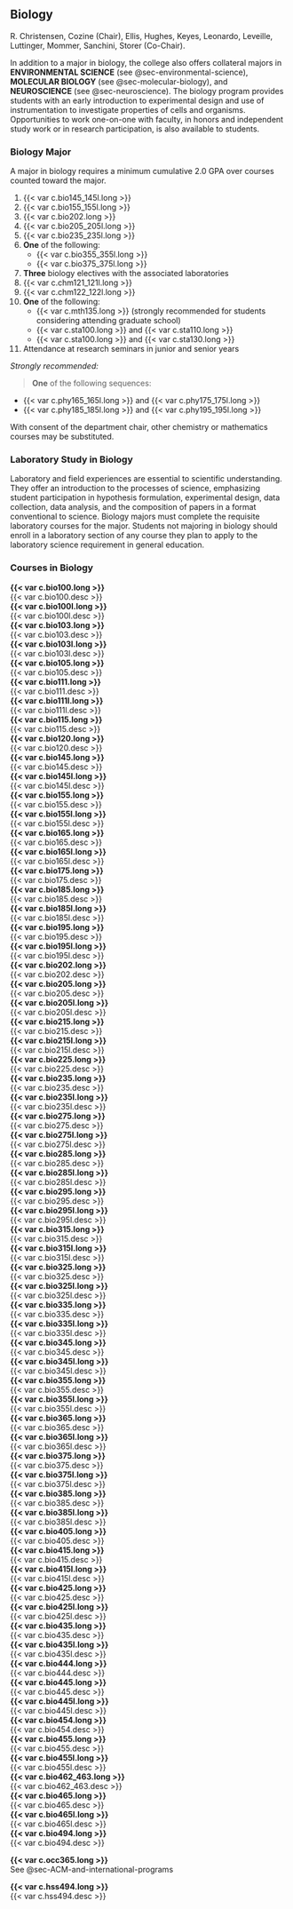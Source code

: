 ## Biology {#sec-biology}

R. Christensen, Cozine (Chair), Ellis, Hughes, Keyes, Leonardo, Leveille, Luttinger, Mommer, Sanchini, Storer (Co-Chair). 

In addition to a major in biology, the college also offers collateral majors in **ENVIRONMENTAL SCIENCE** (see @sec-environmental-science), **MOLECULAR BIOLOGY** (see @sec-molecular-biology), and **NEUROSCIENCE** (see @sec-neuroscience). The biology program provides students with an early introduction to experimental design and use of instrumentation to investigate properties of cells and organisms. Opportunities to work one-on-one with faculty, in honors and independent study work or in research participation, is also available to students.

### Biology Major

A major in biology requires a minimum cumulative 2.0 GPA over courses counted toward the major.

1. {{< var c.bio145_145l.long >}}
2. {{< var c.bio155_155l.long >}}
3. {{< var c.bio202.long >}}
4. {{< var c.bio205_205l.long >}}
5. {{< var c.bio235_235l.long >}}
6. **One** of the following:
    - {{< var c.bio355_355l.long >}}
    - {{< var c.bio375_375l.long >}}

7. **Three** biology electives with the associated laboratories
8. {{< var c.chm121_121l.long >}}
9. {{< var c.chm122_122l.long >}}
10. **One** of the following:
    - {{< var c.mth135.long >}} (strongly recommended for students considering attending graduate school)
    - {{< var c.sta100.long >}} and {{< var c.sta110.long >}}
    - {{< var c.sta100.long >}} and {{< var c.sta130.long >}}

11. Attendance at research seminars in junior and senior years

*Strongly recommended:*

>**One** of the following sequences:  

- {{< var c.phy165_165l.long >}} and {{< var c.phy175_175l.long >}}
- {{< var c.phy185_185l.long >}} and {{< var c.phy195_195l.long >}}

With consent of the department chair, other chemistry or mathematics courses may be substituted.

### Laboratory Study in Biology

Laboratory and field experiences are essential to scientific understanding. They offer an introduction to the processes of science, emphasizing student participation in hypothesis formulation, experimental design, data collection, data analysis, and the composition of papers in a format conventional to science. Biology majors must complete the requisite laboratory courses for the major. Students not majoring in biology should enroll in a laboratory section of any course they plan to apply to the laboratory science requirement in general education.

### Courses in Biology
 **{{< var c.bio100.long >}}**  
{{< var c.bio100.desc >}}  
 **{{< var c.bio100l.long >}}**  
{{< var c.bio100l.desc >}}  
 **{{< var c.bio103.long >}}**  
{{< var c.bio103.desc >}}  
 **{{< var c.bio103l.long >}}**  
{{< var c.bio103l.desc >}}  
 **{{< var c.bio105.long >}}**  
{{< var c.bio105.desc >}}  
 **{{< var c.bio111.long >}}**  
{{< var c.bio111.desc >}}  
 **{{< var c.bio111l.long >}}**  
{{< var c.bio111l.desc >}}  
 **{{< var c.bio115.long >}}**  
{{< var c.bio115.desc >}}  
 **{{< var c.bio120.long >}}**  
{{< var c.bio120.desc >}}  
 **{{< var c.bio145.long >}}**  
{{< var c.bio145.desc >}}  
 **{{< var c.bio145l.long >}}**  
{{< var c.bio145l.desc >}}  
 **{{< var c.bio155.long >}}**  
{{< var c.bio155.desc >}}  
 **{{< var c.bio155l.long >}}**  
{{< var c.bio155l.desc >}}  
 **{{< var c.bio165.long >}}**  
{{< var c.bio165.desc >}}  
 **{{< var c.bio165l.long >}}**  
{{< var c.bio165l.desc >}}  
 **{{< var c.bio175.long >}}**  
{{< var c.bio175.desc >}}  
 **{{< var c.bio185.long >}}**  
{{< var c.bio185.desc >}}  
 **{{< var c.bio185l.long >}}**   
{{< var c.bio185l.desc >}}  
 **{{< var c.bio195.long >}}**  
{{< var c.bio195.desc >}}  
 **{{< var c.bio195l.long >}}**  
{{< var c.bio195l.desc >}}  
 **{{< var c.bio202.long >}}**  
{{< var c.bio202.desc >}}  
 **{{< var c.bio205.long >}}**  
{{< var c.bio205.desc >}}  
 **{{< var c.bio205l.long >}}**  
{{< var c.bio205l.desc >}}  
 **{{< var c.bio215.long >}}**  
{{< var c.bio215.desc >}}  
 **{{< var c.bio215l.long >}}**  
{{< var c.bio215l.desc >}}  
 **{{< var c.bio225.long >}}**  
{{< var c.bio225.desc >}}  
 **{{< var c.bio235.long >}}**  
{{< var c.bio235.desc >}}  
 **{{< var c.bio235l.long >}}**  
{{< var c.bio235l.desc >}}  
 **{{< var c.bio275.long >}}**  
{{< var c.bio275.desc >}}  
 **{{< var c.bio275l.long >}}**  
{{< var c.bio275l.desc >}}  
 **{{< var c.bio285.long >}}**  
{{< var c.bio285.desc >}}  
 **{{< var c.bio285l.long >}}**  
{{< var c.bio285l.desc >}}  
 **{{< var c.bio295.long >}}**  
{{< var c.bio295.desc >}}  
 **{{< var c.bio295l.long >}}**  
{{< var c.bio295l.desc >}}  
 **{{< var c.bio315.long >}}**  
{{< var c.bio315.desc >}}  
 **{{< var c.bio315l.long >}}**  
{{< var c.bio315l.desc >}}  
 **{{< var c.bio325.long >}}**  
{{< var c.bio325.desc >}}  
 **{{< var c.bio325l.long >}}**  
{{< var c.bio325l.desc >}}  
 **{{< var c.bio335.long >}}**  
{{< var c.bio335.desc >}}  
 **{{< var c.bio335l.long >}}**  
{{< var c.bio335l.desc >}}  
 **{{< var c.bio345.long >}}**  
{{< var c.bio345.desc >}}  
 **{{< var c.bio345l.long >}}**  
{{< var c.bio345l.desc >}}  
 **{{< var c.bio355.long >}}**  
{{< var c.bio355.desc >}}  
 **{{< var c.bio355l.long >}}**  
{{< var c.bio355l.desc >}}  
 **{{< var c.bio365.long >}}**  
{{< var c.bio365.desc >}}  
 **{{< var c.bio365l.long >}}**  
{{< var c.bio365l.desc >}}  
 **{{< var c.bio375.long >}}**  
{{< var c.bio375.desc >}}  
 **{{< var c.bio375l.long >}}**  
{{< var c.bio375l.desc >}}  
 **{{< var c.bio385.long >}}**  
{{< var c.bio385.desc >}}  
 **{{< var c.bio385l.long >}}**  
{{< var c.bio385l.desc >}}  
 **{{< var c.bio405.long >}}**  
{{< var c.bio405.desc >}}  
 **{{< var c.bio415.long >}}**  
{{< var c.bio415.desc >}}  
 **{{< var c.bio415l.long >}}**  
{{< var c.bio415l.desc >}}  
 **{{< var c.bio425.long >}}**  
{{< var c.bio425.desc >}}  
 **{{< var c.bio425l.long >}}**  
{{< var c.bio425l.desc >}}  
 **{{< var c.bio435.long >}}**  
{{< var c.bio435.desc >}}  
 **{{< var c.bio435l.long >}}**  
{{< var c.bio435l.desc >}}  
 **{{< var c.bio444.long >}}**  
{{< var c.bio444.desc >}}  
 **{{< var c.bio445.long >}}**  
{{< var c.bio445.desc >}}  
 **{{< var c.bio445l.long >}}**  
{{< var c.bio445l.desc >}}  
 **{{< var c.bio454.long >}}**  
{{< var c.bio454.desc >}}  
 **{{< var c.bio455.long >}}**  
{{< var c.bio455.desc >}}  
 **{{< var c.bio455l.long >}}**  
{{< var c.bio455l.desc >}}  
 **{{< var c.bio462_463.long >}}**  
{{< var c.bio462_463.desc >}}  
 **{{< var c.bio465.long >}}**  
{{< var c.bio465.desc >}}  
 **{{< var c.bio465l.long >}}**  
{{< var c.bio465l.desc >}}  
 **{{< var c.bio494.long >}}**  
{{< var c.bio494.desc >}}  

 **{{< var c.occ365.long >}}**  
See @sec-ACM-and-international-programs

 **{{< var c.hss494.long >}}**  
{{< var c.hss494.desc >}}

